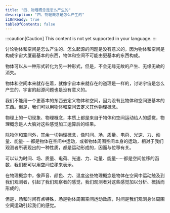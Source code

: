 ```yaml
---
title: "四、物理概念是怎么产生的"
description: "四、物理概念是怎么产生的"
i18nReady: true
tableOfContents: false
---
```


:::caution[Caution]
This content is not yet supported in your language.
:::



讨论物体和空间是怎么产生的、怎么起源的问题是没有意义的，因为物体和空间是构成宇宙大厦最基本的东西，物体和空间不可能由更基本的东西构成。

物体可以从一种形式转化为另一种形式，但是，不会无缘无故的产生、无缘无故的消失。

物体和空间本来就存在着，就像宇宙本来就存在的道理是一样的，讨论宇宙是怎么产生的、宇宙的起源问题也是没有意义的。

我们不能用一个更基本的东西去定义物体和空间，因为没有比物体和空间更基本的东西。但是，我们可以用物体和空间去定义其他物理概念。

物理上的一切现象、物理概念，本质上都是来自于物体和空间运动给人的感觉，物理概念是人大脑对这些感觉加工运算后的结果。

除物体和空间外，其余一切物理概念，像时间、场、质量、电荷、光速、力、动量、能量······都是物体在空间中运动，或者物体周围空间本身的运动，相对于我们观测者所表现出的一种性质，都是运动形成的，因而与位移有关。

可以认为时间、场、质量、电荷、光速、力、动量、能量······都是空间位移的函数，我们都可以用空间位移来表示。

在物理概念中，像声音、颜色、力、温度这些物理概念是物体在空间中运动触及到我们观测者，引起了我们观察者的感觉，我们观测者对这些感觉加以分析、概括而形成的。

但是，场和时间有点特殊，场是物体周围空间运动效应，时间是我们观测身体周围空间运动引起我们的感觉。

<br />
<LinkCard
  title="前往本章节讨论区"
  href="https://forum.unifiedfieldtheory.cn/questions/10010000000000132"
  description="看看大家阅读完本章之后都在讨论什么，并发表你自己的看法~"
  target="_blank"
/>
